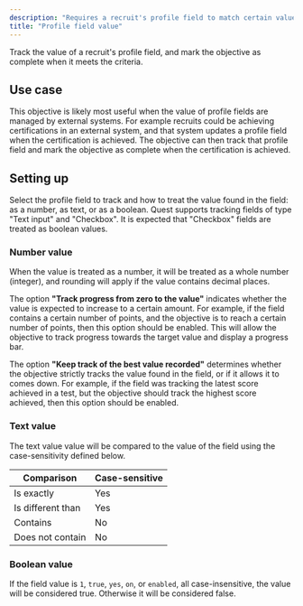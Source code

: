```yaml
---
description: "Requires a recruit's profile field to match certain values."
title: "Profile field value"
---
```


Track the value of a recruit's profile field, and mark the objective as complete when it meets the criteria.

## Use case

This objective is likely most useful when the value of profile fields are managed by external systems. For example recruits could be achieving certifications in an external system, and that system updates a profile field when the certification is achieved. The objective can then track that profile field and mark the objective as complete when the certification is achieved.

## Setting up

Select the profile field to track and how to treat the value found in the field: as a number, as text, or as a boolean. Quest supports tracking fields of type "Text input" and "Checkbox". It is expected that "Checkbox" fields are treated as boolean values.

### Number value

When the value is treated as a number, it will be treated as a whole number (integer), and rounding will apply if the value contains decimal places.

The option **"Track progress from zero to the value"** indicates whether the value is expected to increase to a certain amount. For example, if the field contains a certain number of points, and the objective is to reach a certain number of points, then this option should be enabled. This will allow the objective to track progress towards the target value and display a progress bar.

The option **"Keep track of the best value recorded"** determines whether the objective strictly tracks the value found in the field, or if it allows it to comes down. For example, if the field was tracking the latest score achieved in a test, but the objective should track the highest score achieved, then this option should be enabled.

### Text value

The text value value will be compared to the value of the field using the case-sensitivity defined below.

| Comparison | Case-sensitive |
|------------|----------------|
| Is exactly | Yes            |
| Is different than | Yes     |
| Contains   | No             |
| Does not contain | No       |

### Boolean value

If the field value is `1`, `true`, `yes`, `on`, or `enabled`, all case-insensitive, the value will be considered true. Otherwise it will be considered false.